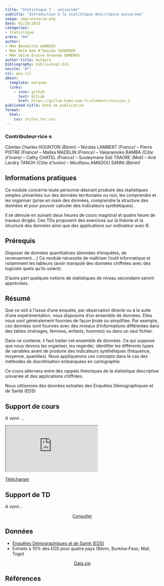 ```yaml
---
title: "Statistique I - univariée"
subtitle: "Introduction à la statistique descritpive univariée"
image: img/univarie.png
date: 02/28/2023
categories: 
- Statistique
ordre: "04" 
author: 
- Mme Bénédicte GARNIER
- Mme Malb Ama N’Danida YAGNINIM
- Mme Sèïvè Ermine Armande DAMENOU
author-title: Auteurs
bibliography: biblio/exp1.bib
nocite: '@*'
csl: geo.csl
about:
  template: marquee
  links:
    - icon: github
      text: GitLab
      href: https://gitlab.huma-num.fr/elementr/session_2
published-title: Date de publication 
format:
  html: 
    css: styles_ter.css
---
```


::: {#contrib}
### Contributeur·rice·s

Cômlan Charles HOUNTON *(Bénin) --* Nicolas LAMBERT *(France)* -- Pierre PISTRE *(France)* -- Malika MADELIN *(France)* -- Vakaramoko BAMBA *(Côte d'Ivoire)* -- Cathy CHATEL *(France)* -- Souleymane Sidi TRAORE *(Mali)* -- Ané Landry TANOH *(Côte d'Ivoire)* -- Mouftaou AMADOU SANNI *(Bénin)*
:::

## <i class="bi bi-info-circle"></i> Informations pratiques

Ce module concerne toute personne désirant produire des statistiques simples univariées sur des données territoriales ou non, les comprendre et les organiser (prise en main des données, comprendre la structure des données et pour pouvoir calculer des indicateurs synthétiques).

Il se déroule en suivant deux heures de cours magistral et quatre heure de travaux dirigés. Ces TDs proposent des exercices sur la théorie et la structure des données ainsi que des applications sur ordinateur avec R.

## <i class="bi bi-ui-checks-grid"></i> Prérequis

Disposer de données quantitatives (données d'enquêtes, de recensement....) Ce module nécessite de maîtriser l'outil informatique et notamment les tableurs (avoir manipulé des données chiffrées avec des logiciels quels qu'ils soient).

D'autre part quelques notions de statistiques de niveau secondaire seront appréciées.

## <i class="bi bi-bookmark"></i> Résumé

Que ce soit à l'issue d'une enquête, par observation directe ou à la suite d'une expérimentation, nous disposons d'un ensemble de données. Elles nous sont généralement fournies de façon brute ou simplifiée. Par exemple, ces données sont fournies avec des niveaux d'informations différentes dans des tables (ménages, femmes, enfants, hommes) ou dans un seul fichier.

Dans ce contexte, il faut traiter cet ensemble de données. Ce qui suppose que nous devons les organiser, les regarder, identifier les différents types de variables avant de produire des indicateurs synthétiques (fréquence, moyenne, quantiles). Nous appliquerons ces concepts dans le cas des méthodes de discrétisation embarquées en cartographie.

Ce cours alternera entre des rappels théoriques de la statistique descriptive univariée et des applications chiffrées.

Nous utiliserons des données extraites des Enquêtes Démographiques et de Santé (EDS)

## <i class="bi bi-person-video3"></i> Support de cours

*A venir ...*

<object class="slide" data="support/introR_seance2_diapo.pdf" type="application/pdf">

<iframe class="slide" src="https://meghan.rbind.io/slides/neair/neair.html#/title-slide">

</iframe>

::: {#url}
<i class="bi bi-cloud-arrow-down-fill"></i> [Télécharger</i>]()
:::

</object>

## <i class="bi bi-person-video3"></i> Support de TD

*A venir...*

<center><a href="" class="btn btn-warning" role="button" aria-disabled="true"><i class="bi bi-eye"></i> Consulter</a></center>

## <i class="bi bi-clipboard-data"></i> Données

-   [Enquêtes Démographiques et de Santé (EDS)](../donnees/eds_afriq.qmd)
-   Extraits à 10% des EDS pour quatre pays (Bénin, Burkina-Faso, Mali, Togo)

<center><a href="" class="btn btn-info" role="button" aria-disabled="true"><i class="bi bi-cloud-arrow-down"></i> Data.zip</a></center>

## <i class="bi bi-file-earmark-text"></i> Références

::: {#refs}
:::
